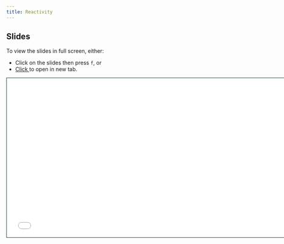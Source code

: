 ```yaml
---
title: Reactivity
---
```


## Slides

To view the slides in full screen, either:

- Click on the slides then press `f`, or
- <a href = "reactivity-slides.html" target="_blank"> Click </a> to open in new tab.

```{=html}
<iframe class="slide-deck" src="reactivity-slides.html" height="420" width="747" style="border: 1px solid #123233;"></iframe>
```